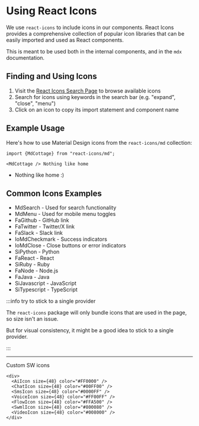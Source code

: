 # Using React Icons

We use `react-icons` to include icons in our components. React Icons provides a comprehensive collection of popular icon libraries that can be easily imported and used as React components.

This is meant to be used both in the internal components, and in the `mdx` documentation.


## Finding and Using Icons

1. Visit the [React Icons Search Page](https://react-icons.github.io/react-icons/icons/md/) to browse available icons
2. Search for icons using keywords in the search bar (e.g. "expand", "close", "menu")
3. Click on an icon to copy its import statement and component name

## Example Usage

Here's how to use Material Design icons from the `react-icons/md` collection:

```
import {MdCottage} from "react-icons/md";

<MdCottage /> Nothing like home 
```


- <MdCottage /> Nothing like home :)

## Common Icons Examples

- <MdSearch /> MdSearch - Used for search functionality
- <MdMenu /> MdMenu - Used for mobile menu toggles
- <FaGithub /> FaGithub - GitHub link
- <FaTwitter /> FaTwitter - Twitter/X link
- <FaSlack /> FaSlack - Slack link
- <IoMdCheckmark /> IoMdCheckmark - Success indicators
- <IoMdClose /> IoMdClose - Close buttons or error indicators
- <SiPython /> SiPython - Python
- <FaReact /> FaReact - React
- <SiRuby /> SiRuby - Ruby
- <FaNode /> FaNode - Node.js
- <FaJava /> FaJava - Java
- <SiJavascript /> SiJavascript - JavaScript
- <SiTypescript /> SiTypescript - TypeScript

:::info try to stick to a single provider

The `react-icons` package will only bundle 
icons that are used in the page, so size isn't an issue.

But for visual consistency, it might be a good idea to stick to a single provider.

:::



---

Custom SW icons


    <div>
      <AiIcon size={48} color="#FF0000" />
      <ChatIcon size={48} color="#00FF00" />
      <SmsIcon size={48} color="#0000FF" />
      <VoiceIcon size={48} color="#FF00FF" />
      <FlowIcon size={48} color="#FFA500" />
      <SwmlIcon size={48} color="#800080" />
      <VideoIcon size={48} color="#008000" />
    </div>